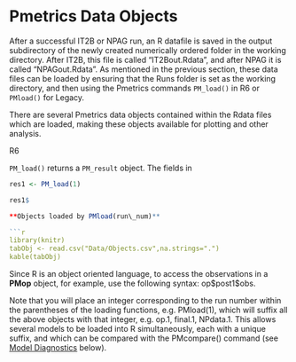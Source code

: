 # Pmetrics Data Objects


After a successful IT2B or NPAG run, an R datafile is saved in the
output subdirectory of the newly created numerically ordered folder in
the working directory. After IT2B, this file is called "IT2Bout.Rdata",
and after NPAG it is called "NPAGout.Rdata". As mentioned in the
previous section, these data files can be loaded by ensuring that the
Runs folder is set as the working directory, and then using the Pmetrics
commands `PM_load()` in <span class="r6">R6</span> or `PMload()` for 
<span class="legacy">Legacy</span>.

There are several Pmetrics data objects contained within the Rdata files
which are loaded, making these objects available for
plotting and other analysis. 

<span class="r6">R6</span>

`PM_load()` returns a `PM_result` object. The fields in 

``` r
res1 <- PM_load(1)

res1$

**Objects loaded by PMload(run\_num)**

```r
library(knitr)
tabObj <- read.csv("Data/Objects.csv",na.strings=".")
kable(tabObj)
```


Since R is an object oriented language, to access the observations in a
**PMop** object, for example, use the following syntax: op\$post1\$obs.

Note that you will place an integer corresponding to the run number
within the parentheses of the loading functions, e.g. PMload(1), which
will suffix all the above objects with that integer, e.g. op.1, final.1,
NPdata.1. This allows several models to be loaded into R simultaneously,
each with a unique suffix, and which can be compared with the
PMcompare() command (see [[Model Diagnostics]{.underline}](\l) below).

 